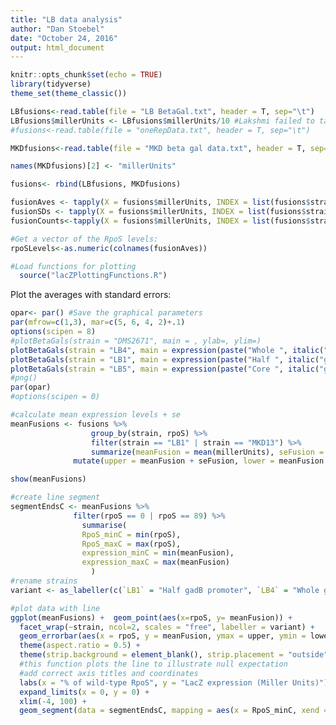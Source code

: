 ```yaml
---
title: "LB data analysis"
author: "Dan Stoebel"
date: "October 24, 2016"
output: html_document
---
```


```r
knitr::opts_chunk$set(echo = TRUE)
library(tidyverse)
theme_set(theme_classic())
```


```r
LBfusions<-read.table(file = "LB BetaGal.txt", header = T, sep="\t")
LBfusions$millerUnits <- LBfusions$millerUnits/10 #Lakshmi failed to take the OD600 dilution into account when she calculated MillerUnits
#fusions<-read.table(file = "oneRepData.txt", header = T, sep="\t")

MKDfusions<-read.table(file = "MKD beta gal data.txt", header = T, sep="\t")

names(MKDfusions)[2] <- "millerUnits"

fusions<- rbind(LBfusions, MKDfusions)

fusionAves <- tapply(X = fusions$millerUnits, INDEX = list(fusions$strain, as.factor(fusions$rpoS)), FUN = mean, subset=dateToAnalyze)
fusionSDs <- tapply(X = fusions$millerUnits, INDEX = list(fusions$strain, as.factor(fusions$rpoS)), FUN = sd)
fusionCounts<-tapply(X = fusions$millerUnits, INDEX = list(fusions$strain, as.factor(fusions$rpoS)), FUN = length)

#Get a vector of the RpoS levels:
rpoSLevels<-as.numeric(colnames(fusionAves))

#Load functions for plotting
  source("lacZPlottingFunctions.R")

```

Plot the averages with standard errors:
```r
opar<- par() #Save the graphical parameters
par(mfrow=c(1,3), mar=c(5, 6, 4, 2)+.1)
options(scipen = 8)
#plotBetaGals(strain = "DMS2671", main = , ylab=, ylim=)
plotBetaGals(strain = "LB4", main = expression(paste("Whole ", italic("gadB"), " promoter")), xlab="", ylab="", ylim=c(0,40000))
plotBetaGals(strain = "LB1", main = expression(paste("Half ", italic("gadB"), " promoter")), xlab="", ylab="", ylim=c(0,60000))
plotBetaGals(strain = "LB5", main = expression(paste("Core ", italic("gadB"), "promoter")), ylab="", ylim=)
#png()
par(opar)
#options(scipen = 0)

```
```r
#calculate mean expression levels + se
meanFusions <- fusions %>%
                  group_by(strain, rpoS) %>% 
                  filter(strain == "LB1" | strain == "MKD13") %>%
                  summarize(meanFusion = mean(millerUnits), seFusion = sd(millerUnits)/sqrt(length(millerUnits)))%>%
              mutate(upper = meanFusion + seFusion, lower = meanFusion - seFusion)

show(meanFusions)

#create line segment
segmentEndsC <- meanFusions %>%
              filter(rpoS == 0 | rpoS == 89) %>%
                summarise(
                RpoS_minC = min(rpoS),
                RpoS_maxC = max(rpoS),
                expression_minC = min(meanFusion),
                expression_maxC = max(meanFusion)
                  )
#rename strains
variant <- as_labeller(c(`LB1` = "Half gadB promoter", `LB4` = "Whole gadB promoter", `LB5` = "Core gadB promoter", `MKD13` = "Half astC promoter", `MKD15` = "Core astC promoter"))

#plot data with line
ggplot(meanFusions) +  geom_point(aes(x=rpoS, y= meanFusion)) +
  facet_wrap(~strain, ncol=2, scales = "free", labeller = variant) +
  geom_errorbar(aes(x = rpoS, y = meanFusion, ymax = upper, ymin = lower, width = 8)) + 
  theme(aspect.ratio = 0.5) +
  theme(strip.background = element_blank(), strip.placement = "outside") +
  #this function plots the line to illustrate null expectation
  #add correct axis titles and coordinates
  labs(x = "% of wild-type RpoS", y = "LacZ expression (Miller Units)") +
  expand_limits(x = 0, y = 0) +
  xlim(-4, 100) +
  geom_segment(data = segmentEndsC, mapping = aes(x = RpoS_minC, xend = RpoS_maxC, y = expression_minC, yend = expression_maxC)) 
 
  



```
